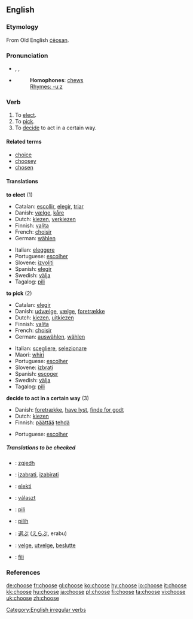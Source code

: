 ==English==

===Etymology===
From Old English [[ceosan|ċēosan]].

===Pronunciation===
*{{AHD|cho͞oz}}, {{IPA|/tʃuːz/}}, {{SAMPA|/tSu:z/}}
*{{audio|en-us-choose.ogg|Audio (US)}}
*: '''Homophones''': [[chew]]s
*: [[Rhymes:English:-uːz|Rhymes: -uːz]]

===Verb===
{{en-verb|chooses|choosing|chose|chosen}}

# To [[elect]].
# To [[pick]].
# To [[decide]] to act in a certain way.

====Related terms====
*[[choice]]
*[[choosey]]
*[[chosen]]

====Translations====
'''to elect''' (1)
{{top}}
*Catalan: [[escollir]], [[elegir]], [[triar]]
*Danish: [[vælge]], [[kåre]]
*Dutch: [[kiezen]], [[verkiezen]]
*Finnish: [[valita]]
*French: [[choisir]]
*German: [[wählen]]
{{mid}}
*Italian: [[eleggere]]
*Portuguese: [[escolher]]
*Slovene: [[izvoliti]]
*Spanish: [[elegir]]
*Swedish: [[välja]]
*Tagalog: [[pili]]
{{bottom}}

'''to pick''' (2)
{{top}}
*Catalan: [[elegir]]
*Danish: [[udvælge]], [[vælge]], [[foretrække]]
*Dutch: [[kiezen]], [[uitkiezen]]
*Finnish: [[valita]]
*French: [[choisir]]
*German: [[auswählen]], [[wählen]]
{{mid}}
*Italian: [[scegliere]], [[selezionare]]
*Maori: [[whiri]]
*Portuguese: [[escolher]]
*Slovene: [[izbrati]]
*Spanish: [[escoger]]
*Swedish: [[välja]]
*Tagalog: [[pili]]
{{bottom}}

'''decide to act in a certain way''' (3)
{{top}}
*Danish: [[foretrække]], [[have lyst]], [[finde for godt]]
*Dutch: [[kiezen]]
*Finnish: [[päättää]] [[tehdä]]
{{mid}}
*Portuguese: [[escolher]]
{{bottom}}

=====Translations to be checked=====
{{checktrans}}

*{{ttbc|Albanian}}: [[zgjedh]]
*{{ttbc|Croatian}}: [[izabrati]], [[izabirati]]
*{{ttbc|Esperanto}}: [[elekti]]
*{{ttbc|Hungarian}}: [[választ]]
*{{ttbc|Ilocano}}: [[pili]]
*{{ttbc|Indonesian}}: [[pilih]]
*{{ttbc|Japanese}}: [[選ぶ]] ([[えらぶ]], erabu)
*{{ttbc|Norwegian}}: [[velge]], [[utvelge]], [[beslutte]]
*{{ttbc|Tongan}}: [[fili]]

===References===
{{R:Century 1911}}
{{R:Webster 1913}}

[[Category:English irregular verbs]]

[[de:choose]]
[[fr:choose]]
[[gl:choose]]
[[ko:choose]]
[[hy:choose]]
[[io:choose]]
[[it:choose]]
[[kk:choose]]
[[hu:choose]]
[[ja:choose]]
[[pl:choose]]
[[fi:choose]]
[[ta:choose]]
[[vi:choose]]
[[uk:choose]]
[[zh:choose]]